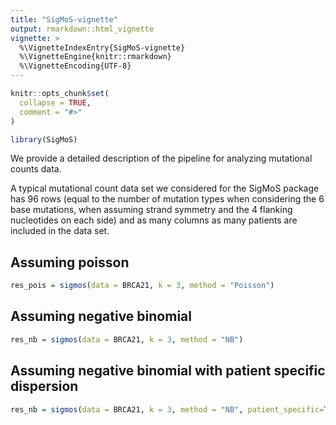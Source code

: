 ```yaml
---
title: "SigMoS-vignette"
output: rmarkdown::html_vignette
vignette: >
  %\VignetteIndexEntry{SigMoS-vignette}
  %\VignetteEngine{knitr::rmarkdown}
  %\VignetteEncoding{UTF-8}
---
```


```r
knitr::opts_chunk$set(
  collapse = TRUE,
  comment = "#>"
)
```

```r
library(SigMoS)

```

We provide a detailed description of the pipeline for analyzing mutational counts data. 

A typical mutational count data set we considered for the SigMoS package has 96 rows (equal to the number of mutation types when considering the 6 base mutations, when assuming strand symmetry and the 4 flanking nucleotides on each side) and as many columns as many patients are included in the data set. 

## Assuming poisson

```r
res_pois = sigmos(data = BRCA21, k = 3, method = "Poisson")
```


## Assuming negative binomial

```r
res_nb = sigmos(data = BRCA21, k = 3, method = "NB")
```

## Assuming negative binomial with patient specific dispersion

```r
res_nb = sigmos(data = BRCA21, k = 3, method = "NB", patient_specific=TRUE)
```
